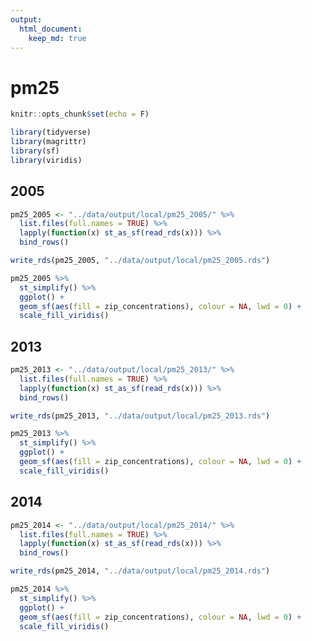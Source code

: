 ```yaml
---
output: 
  html_document:
    keep_md: true
---
```


# pm25

```r
knitr::opts_chunk$set(echo = F)
```

```r
library(tidyverse)
library(magrittr)
library(sf)
library(viridis)
```

## 2005

```r
pm25_2005 <- "../data/output/local/pm25_2005/" %>% 
  list.files(full.names = TRUE) %>% 
  lapply(function(x) st_as_sf(read_rds(x))) %>% 
  bind_rows()

write_rds(pm25_2005, "../data/output/local/pm25_2005.rds")

pm25_2005 %>% 
  st_simplify() %>% 
  ggplot() + 
  geom_sf(aes(fill = zip_concentrations), colour = NA, lwd = 0) + 
  scale_fill_viridis()
```

## 2013

```r
pm25_2013 <- "../data/output/local/pm25_2013/" %>% 
  list.files(full.names = TRUE) %>% 
  lapply(function(x) st_as_sf(read_rds(x))) %>% 
  bind_rows()

write_rds(pm25_2013, "../data/output/local/pm25_2013.rds")

pm25_2013 %>% 
  st_simplify() %>% 
  ggplot() + 
  geom_sf(aes(fill = zip_concentrations), colour = NA, lwd = 0) + 
  scale_fill_viridis()
```

## 2014

```r
pm25_2014 <- "../data/output/local/pm25_2014/" %>% 
  list.files(full.names = TRUE) %>% 
  lapply(function(x) st_as_sf(read_rds(x))) %>% 
  bind_rows()

write_rds(pm25_2014, "../data/output/local/pm25_2014.rds")

pm25_2014 %>% 
  st_simplify() %>% 
  ggplot() + 
  geom_sf(aes(fill = zip_concentrations), colour = NA, lwd = 0) + 
  scale_fill_viridis()
```
